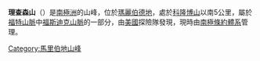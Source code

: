'''理查森山'''（{{lang-en|Mount Richardson}}）是[[南極洲|南極洲]]的山峰，位於[[瑪麗伯德地|瑪麗伯德地]]，處於[[科隆博山|科隆博山]]以南5公里，屬於[[福特山脈|福特山脈]]中[[福斯迪克山脈|福斯迪克山脈]]的一部分，由[[美國|美國]]探險隊發現，現時由[[南極條約體系|南極條約體系]]管理。

{{DEFAULTSORT:Mount Richardson}}
[[Category:馬里伯地山峰|Category:馬里伯地山峰]]


{{MarieByrdLand-geo-stub}}